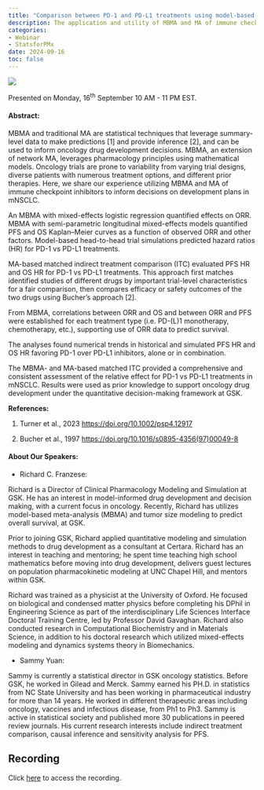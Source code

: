 ```yaml
---
title: "Comparison between PD-1 and PD-L1 treatments using model-based meta-analysis (MBMA) and traditional meta-analysis (MA) of objective response rate (ORR), progression-free survival (PFS), and overall survival (OS) in metastatic non-small-cell lung cancer (mNSCLC)"
description: The application and utility of MBMA and MA of immune checkpoint inhibitors to inform decisions on development plans in mNSCLC will be reviewed.
categories: 
- Webinar
- StatsforPMx
date: 2024-09-16
toc: false
---
```


![](/images/webinar-sep2024.png)

Presented on Monday, 16^th^ September 10 AM - 11 PM EST.

#### Abstract:
MBMA and traditional MA are statistical techniques that leverage summary-level data to make predictions [1] and provide inference [2], and can be used to inform oncology drug development decisions. MBMA, an extension of network MA, leverages pharmacology principles using mathematical models. Oncology trials are prone to variability from varying trial designs, diverse patients with numerous treatment options, and different prior therapies. Here, we share our experience utilizing MBMA and MA of immune checkpoint inhibitors to inform decisions on development plans in mNSCLC.

An MBMA with mixed-effects logistic regression quantified effects on ORR. MBMA with semi-parametric longitudinal mixed-effects models quantified PFS and OS Kaplan–Meier curves as a function of observed ORR and other factors. Model-based head-to-head trial simulations predicted hazard ratios (HR) for PD-1 vs PD-L1 treatments.

MA-based matched indirect treatment comparison (ITC) evaluated PFS HR and OS HR for PD-1 vs PD-L1 treatments. This approach first matches identified studies of different drugs by important trial-level characteristics for a fair comparison, then compares efficacy or safety outcomes of the two drugs using Bucher's approach [2].

From MBMA, correlations between ORR and OS and between ORR and PFS were established for each treatment type (i.e. PD-(L)1 monotherapy, chemotherapy, etc.), supporting use of ORR data to predict survival.

The analyses found numerical trends in historical and simulated PFS HR and OS HR favoring PD-1 over PD-L1 inhibitors, alone or in combination.

The MBMA- and MA-based matched ITC provided a comprehensive and consistent assessment of the relative effect for PD-1 vs PD-L1 treatments in mNSCLC. Results were used as prior knowledge to support oncology drug development under the quantitative decision-making framework at GSK.

**References:** 

1. Turner et al., 2023 <https://doi.org/10.1002/psp4.12917>

2. Bucher et al., 1997 <https://doi.org/10.1016/s0895-4356(97)00049-8>

#### About Our Speakers:

-   Richard C. Franzese:

Richard is a Director of Clinical Pharmacology Modeling and Simulation at GSK. He has an interest in model-informed drug development and decision making, with a current focus in oncology. Recently, Richard has utilizes model-based meta-analysis (MBMA) and tumor size modeling to predict overall survival, at GSK.

Prior to joining GSK, Richard applied quantitative modeling and simulation methods to drug development as a consultant at Certara. Richard has an interest in teaching and mentoring; he spent time teaching high school mathematics before moving into drug development, delivers guest lectures on population pharmacokinetic modeling at UNC Chapel Hill, and mentors within GSK.

Richard was trained as a physicist at the University of Oxford. He focused on biological and condensed matter physics before completing his DPhil in Engineering Science as part of the interdisciplinary Life Sciences Interface Doctoral Training Centre, led by Professor David Gavaghan. Richard also conducted research in Computational Biochemistry and in Materials Science, in addition to his doctoral research which utilized mixed-effects modeling and dynamics systems theory in Biomechanics.

-   Sammy Yuan:

Sammy is currently a statistical director in GSK oncology statistics. Before GSK, he worked in Gilead and Merck. Sammy earned his PH.D. in statistics from NC State University and has been working in pharmaceutical industry for more than 14 years. He worked in different therapeutic areas including oncology, vaccines and infectious disease, from Ph1 to Ph3. Sammy is active in statistical society and published more 30 publications in peered review journals. His current research interests include indirect treatment comparison, causal inference and sensitivity analysis for PFS.

## Recording

Click [here](https://learn.isop.org/products/comparison-between-pd-1-and-pd-l1-treatments-using-model-based-meta-analysis-mbma-and-traditional-meta-analysis-ma-of-objective-response-rate-orr-progression-free-survival-pfs-and-overall-survival-os-in-metastatic-non-small-cell-lung-cancer-m#tab-product_tab_contents__1) to access the recording.

